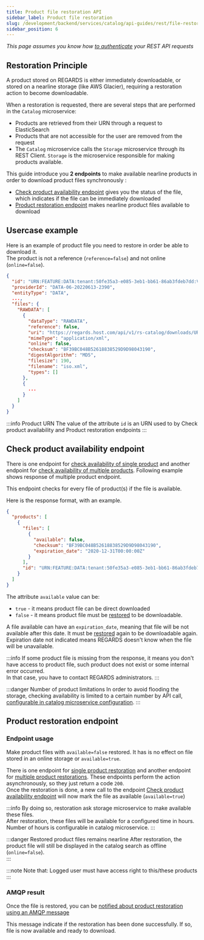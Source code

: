 ```yaml
---
title: Product file restoration API
sidebar_label: Product file restoration
slug: /development/backend/services/catalog/api-guides/rest/file-restoration-api/
sidebar_position: 6
---
```


_This page assumes you know how [to authenticate](../../../../services/authentication/api-guides/rest/authent-oauth2.mdx) your REST API
requests_

## Restoration Principle

A product stored on REGARDS is either immediately downloadable, or stored on a nearline storage (like AWS Glacier),
requiring a restoration action to become downloadable.

When a restoration is requested, there are several steps that are performed in the `Catalog` microservice:
* Products are retrieved from their URN through a request to ElasticSearch
* Products that are not accessible for the user are removed from the request
* The `Catalog` microservice calls the `Storage` microservice through its REST Client. `Storage` is the microservice
responsible for making products available.


This guide introduce you **2 endpoints** to make available nearline products in order to download product files
synchronously :

- [Check product availability endpoint](#check-product-availability-endpoint) gives you the status of the file, which indicates if the
  file can be immediately downloaded
- [Product restoration endpoint](#product-restoration-endpoint) makes nearline product files available to download

## Usercase example

Here is an example of product file you need to restore in order be able to download it.  
The product is not a reference (`reference=false`) and not online (`online=false`).

```json title="Some nearline product file - using standard lucene search engine"
{
  "id": "URN:FEATURE:DATA:tenant:50fe35a3-e085-3eb1-bb61-86ab3fdeb7dd:V3",
  "providerId": "DATA-06-20220613-2390",
  "entityType": "DATA",
  ...,
  "files": {
    "RAWDATA": [
      {
        "dataType": "RAWDATA",
        "reference": false,
        "uri": "https://regards.host.com/api/v1/rs-catalog/downloads/URN:FEATURE:DATA:tenant:50fe35a3-e085-3eb1-bb61-86ab3fdeb7dd:V3/files/BF39BC048B52618838529D9D98043190",
        "mimeType": "application/xml",
        "online": false,
        "checksum": "BF39BC048B52618838529D9D98043190",
        "digestAlgorithm": "MD5",
        "filesize": 190,
        "filename": "iso.xml",
        "types": []
      },
      {
        ... 
      }
    ]
  }
}
```

:::info Product URN
The value of the attribute `id` is an URN used to by Check product availability and Product restoration endpoints
:::

## Check product availability endpoint

There is one endpoint for [check availability of single product](api-swagger#tag/file-availability-controller/operation/fileAvailability)
and another endpoint for [check availability of multiple products](api-swagger##tag/file-availability-controller/operation/filesAvailability).
Following example shows response of multiple product endpoint.

This endpoint checks for every file of product(s) if the file is available.

Here is the response format, with an example.

<RegardsApiSchema spec={Spec} pointer="#/components/schemas/FilesAvailabilityResponseDto"/>

```json title="Check availability response: a file to restore"
{
  "products": [
    {
      "files": [
        {
          "available": false,
          "checksum": "BF39BC048B52618838529D9D98043190",
          "expiration_date": "2020-12-31T00:00:00Z"
        }
      ],
      "id": "URN:FEATURE:DATA:tenant:50fe35a3-e085-3eb1-bb61-86ab3fdeb7dd:V3"
    }
  ]
}
```

The attribute `available` value can be:

* `true` - it means product file can be direct downloaded
* `false` - it means product file must be [restored](#3-restore-product) to be downloadable.

A file available can have an `expiration_date`, meaning that file will be not available after this date. It must
be [restored](#3-restore-product) again to be downloadable again.
Expiration date not indicated means REGARDS doesn't know when the file will be unavailable.

:::info
If some product file is missing from the response, it means you don't have access to product file, such product does not
exist
or some internal error occurred.  
In that case, you have to contact REGARDS administrators.
:::

:::danger Number of product limitations
In order to avoid flooding the storage, checking availability is limited to a certain number by API call, [configurable
in catalog microservice configuration](./api-swagger#tag/file-availability-controller/operation/filesAvailability).
:::

## Product restoration endpoint

### Endpoint usage

Make product files with `available=false` restored. It has is no effect on file stored in an online storage
or `available=true`.

There is one endpoint for [single product restoration](api-swagger#tag/file-restore-controller/operation/restoreProducts) and
another endpoint for [multiple product restorations](api-swagger#tag/file-restore-controller/operation/restoreProduct).
These endpoints perform the action asynchronously, so they just return a code `200`.  
Once the restoration is done, a new call to the
endpoint [Check product availability endpoint](#check-product-availability-endpoint) will now mark the file as
available (`available=true`)

:::info
By doing so, restoration ask storage microservice to make available these files.  
After restoration, these files will be available for a configured time in hours.  
Number of hours is configurable in catalog microservice.
:::

:::danger Restored product files remains nearline
After restoration, the product file will still be displayed in the catalog search as offline (`online=false`).  
:::

:::note Note that:
Logged user must have access right to this/these products
:::

### AMQP result

Once the file is restored, you can
be
[notified about product restoration using an AMQP message](../../../storage/file-availability-api#file-available-amqp-message)

This message indicate if the restoration has been done successfully. If so, file is now available and ready to download.
